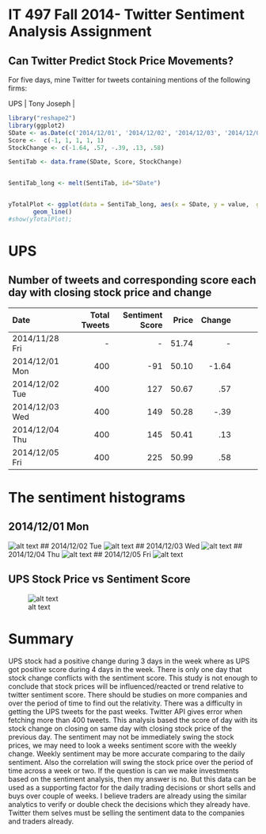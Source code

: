 


IT 497 Fall 2014- Twitter Sentiment Analysis Assignment
========================================================

Can Twitter Predict Stock Price Movements?
--------------------------------------------------------
For five days, mine Twitter for tweets containing mentions of the following firms:


| UPS             | Tony Joseph | 

```r
library("reshape2")
library(ggplot2)
SDate <- as.Date(c('2014/12/01', '2014/12/02', '2014/12/03', '2014/12/04', '2014/12/05'))
Score <-  c(-1, 1, 1, 1, 1)
StockChange <- c(-1.64, .57, -.39, .13, .58)

SentiTab <- data.frame(SDate, Score, StockChange)


SentiTab_long <- melt(SentiTab, id="SDate")


yTotalPlot <- ggplot(data = SentiTab_long, aes(x = SDate, y = value,  group=variable, colour=variable, size = 1)) +
       geom_line()
#show(yTotalPlot);

```
UPS
========================================================
Number of tweets and corresponding score each day with closing stock price and change
--------------------------------------------
| Date            | Total Tweets  |Sentiment Score|Price  |Change |       |
| :-------------  |-------------: |-------------: |------:|------:|------:|
| 2014/11/28 Fri  |     -         |      -        | 51.74 |    -  |       | 
| 2014/12/01 Mon  |     400       |     -91       | 50.10 |-1.64      |       |
| 2014/12/02 Tue  |     400       |     127       | 50.67 |.57        |       |
| 2014/12/03 Wed  |     400       |     149       | 50.28 |-.39      |       |
| 2014/12/04 Thu  |     400       |     145       | 50.41 |.13        |       |
| 2014/12/05 Fri  |     400       |     225       | 50.99 |.58        |       |


# The sentiment histograms
## 2014/12/01 Mon
![alt text][id1]
## 2014/12/02 Tue 
![alt text][id2]
## 2014/12/03 Wed
![alt text][id3]
## 2014/12/04 Thu
![alt text][id4]
## 2014/12/05 Fri 
![alt text][id5]

## UPS Stock Price vs Sentiment Score
![alt text][id6]


Summary
========================================================
UPS stock had a positive change during 3 days in the week where as UPS got positive score during 4 days in the week. There is only one day that stock change conflicts with the sentiment score. This study is not enough to conclude that stock prices will be influenced/reacted or trend relative to twitter sentiment score. There should be studies on more companies and over the period of time to find out the relativity. There was a difficulty in getting the UPS tweets for the past weeks. Twitter API gives error when fetching more than 400 tweets. This analysis based the score of day with its stock change on closing on same day with closing stock price of the previous day. The sentiment may not be immediately swing the stock prices, we may need to look a weeks sentiment score with the weekly change. Weekly sentiment may be more accurate comparing to the daily sentiment. Also the correlation will swing the stock price over the period of time across a week or two. If the question is can we make investments based on the sentiment analysis, then my answer is no. But this data can be used as a supporting factor for the daily trading decisions or short sells and buys over couple of weeks. I believe traders are already using the similar analytics to verify or double check the decisions which they already have. Twitter them selves must be selling the sentiment data to the companies and traders already.



[id1]: UPS1.png "Title"
[id2]: UPS2.png "Title"
[id3]: UPS3.png "Title"
[id4]: UPS4.png "Title"
[id5]: UPS5.png "Title"
[id6]: UPSStockPrice_vs_SentiScore.png "Title"
